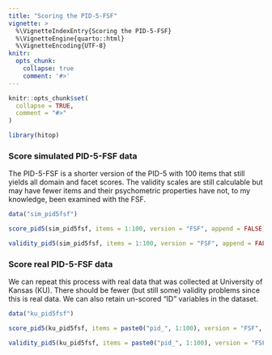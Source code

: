 ```yaml
---
title: "Scoring the PID-5-FSF"
vignette: >
  %\VignetteIndexEntry{Scoring the PID-5-FSF}
  %\VignetteEngine{quarto::html}
  %\VignetteEncoding{UTF-8}
knitr:
  opts_chunk:
    collapse: true
    comment: '#>'
---
```


```r
knitr::opts_chunk$set(
  collapse = TRUE,
  comment = "#>"
)
```

```r
library(hitop)
```

### Score simulated PID-5-FSF data

The PID-5-FSF is a shorter version of the PID-5 with 100 items that still yields all domain and facet scores. The validity scales are still calculable but may have fewer items and their psychometric properties have not, to my knowledge, been examined with the FSF.

```r
data("sim_pid5fsf")

score_pid5(sim_pid5fsf, items = 1:100, version = "FSF", append = FALSE)

validity_pid5(sim_pid5fsf, items = 1:100, version = "FSF", append = FALSE)
```

### Score real PID-5-FSF data

We can repeat this process with real data that was collected at University of Kansas (KU). There should be fewer (but still some) validity problems since this is real data. We can also retain un-scored "ID" variables in the dataset.

```r
data("ku_pid5fsf")

score_pid5(ku_pid5fsf, items = paste0("pid_", 1:100), version = "FSF", append = FALSE)

validity_pid5(ku_pid5fsf, items = paste0("pid_", 1:100), version = "FSF", append = FALSE)
```
